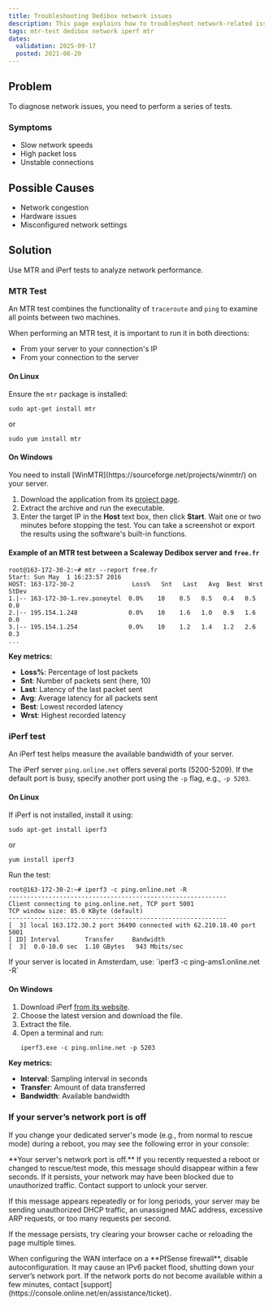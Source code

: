 ```yaml
---
title: Troubleshooting Dedibox network issues
description: This page explains how to troubleshoot network-related issues on your Scaleway Dedibox dedicated server.
tags: mtr-test dedibox network iperf mtr
dates:
  validation: 2025-09-17
  posted: 2021-08-20
---
```


## Problem
To diagnose network issues, you need to perform a series of tests.

### Symptoms
- Slow network speeds
- High packet loss
- Unstable connections

## Possible Causes
- Network congestion
- Hardware issues
- Misconfigured network settings

## Solution
Use MTR and iPerf tests to analyze network performance.

### MTR Test

An MTR test combines the functionality of `traceroute` and `ping` to examine all points between two machines.

When performing an MTR test, it is important to run it in both directions:

- From your server to your connection's IP
- From your connection to the server

#### On Linux
Ensure the `mtr` package is installed:

```
sudo apt-get install mtr
```
or
```
sudo yum install mtr
```

#### On Windows

<Message type="note">
  You need to install [WinMTR](https://sourceforge.net/projects/winmtr/) on your server.
</Message>

1. Download the application from its [project page](https://sourceforge.net/projects/winmtr/).
2. Extract the archive and run the executable.
3. Enter the target IP in the **Host** text box, then click **Start**. Wait one or two minutes before stopping the test. You can take a screenshot or export the results using the software's built-in functions.

#### Example of an MTR test between a Scaleway Dedibox server and `free.fr`

```
root@163-172-30-2:~# mtr --report free.fr
Start: Sun May  1 16:23:57 2016
HOST: 163-172-30-2                Loss%   Snt   Last   Avg  Best  Wrst StDev
1.|-- 163-172-30-1.rev.poneytel  0.0%    10    0.5   0.5   0.4   0.5   0.0
2.|-- 195.154.1.248              0.0%    10    1.6   1.0   0.9   1.6   0.0
3.|-- 195.154.1.254              0.0%    10    1.2   1.4   1.2   2.6   0.3
...
```

**Key metrics:**

- **Loss%**: Percentage of lost packets
- **Snt**: Number of packets sent (here, 10)
- **Last**: Latency of the last packet sent
- **Avg**: Average latency for all packets sent
- **Best**: Lowest recorded latency
- **Wrst**: Highest recorded latency

### iPerf test

An iPerf test helps measure the available bandwidth of your server.

The iPerf server `ping.online.net` offers several ports (5200-5209). If the default port is busy, specify another port using the `-p` flag, e.g., `-p 5203`.

#### On Linux

If iPerf is not installed, install it using:

```
sudo apt-get install iperf3
```
or
```
yum install iperf3
```

Run the test:

```
root@163-172-30-2:~# iperf3 -c ping.online.net -R
------------------------------------------------------------
Client connecting to ping.online.net, TCP port 5001
TCP window size: 85.0 KByte (default)
------------------------------------------------------------
[  3] local 163.172.30.2 port 36490 connected with 62.210.18.40 port 5001
[ ID] Interval       Transfer     Bandwidth
[  3]  0.0-10.0 sec  1.10 GBytes   943 Mbits/sec
```

<Message type="note">
  If your server is located in Amsterdam, use: `iperf3 -c ping-ams1.online.net -R`
</Message>

#### On Windows

1. Download iPerf [from its website](https://iperf.fr/iperf-download.php#windows).
2. Choose the latest version and download the file.
3. Extract the file.
4. Open a terminal and run:
    ```
    iperf3.exe -c ping.online.net -p 5203
    ```

**Key metrics:**

- **Interval**: Sampling interval in seconds
- **Transfer**: Amount of data transferred
- **Bandwidth**: Available bandwidth

### If your server’s network port is off

If you change your dedicated server's mode (e.g., from normal to rescue mode) during a reboot, you may see the following error in your console:

<Message type="important">
  **Your server's network port is off.**
  If you recently requested a reboot or changed to rescue/test mode, this message should disappear within a few seconds. If it persists, your network may have been blocked due to unauthorized traffic. Contact support to unlock your server.
</Message>

If this message appears repeatedly or for long periods, your server may be sending unauthorized DHCP traffic, an unassigned MAC address, excessive ARP requests, or too many requests per second.

If the message persists, try clearing your browser cache or reloading the page multiple times.

<Message type="important">
  When configuring the WAN interface on a **PfSense firewall**, disable autoconfiguration. It may cause an IPv6 packet flood, shutting down your server’s network port. If the network ports do not become available within a few minutes, contact [support](https://console.online.net/en/assistance/ticket).
</Message>

